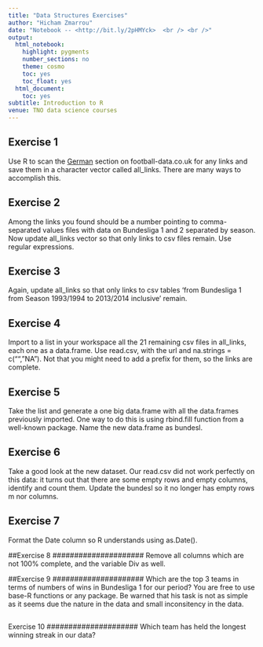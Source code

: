 ```yaml
---
title: "Data Structures Exercises"
author: "Hicham Zmarrou"
date: "Notebook -- <http://bit.ly/2pHMYck>  <br /> <br />"
output:
  html_notebook:
    highlight: pygments
    number_sections: no
    theme: cosmo
    toc: yes
    toc_float: yes
  html_document:
    toc: yes
subtitle: Introduction to R
venue: TNO data science courses
---
```




#####################
## Exercise 1
#####################
Use R to scan the [German](http://www.football-data.co.uk/germanym.php) section on football-data.co.uk for any links and save them in a character vector called all_links. There are many ways to accomplish this.

##################### 
## Exercise 2
#####################
Among the links you found should be a number pointing to comma-separated values files with data on Bundesliga 1 and 2 separated by season. Now update all_links vector so that only links to csv files remain. Use regular expressions.

#####################
## Exercise 3
#####################
Again, update all_links so that only links to csv tables ‘from Bundesliga 1 from Season 1993/1994 to 2013/2014 inclusive’ remain.

#####################
## Exercise 4
#####################
Import to a list in your workspace all the 21 remaining csv files in all_links, each one as a data.frame. Use read.csv, with the url and na.strings = c("", "NA"). Not that you might need to add a prefix for them, so the links are complete.

#####################
## Exercise 5
#####################
Take the list and generate a one big data.frame with all the data.frames previously imported. One way to do this is using rbind.fill function from a well-known package. Name the new data.frame as bundesl.

#####################
## Exercise 6
#####################
Take a good look at the new dataset. Our read.csv did not work perfectly on this data: it turns out that there are some empty rows and empty columns, identify and count them. Update the bundesl so it no longer has empty rows m nor columns.

#####################
## Exercise 7
#####################
Format the Date column so R understands using as.Date().

#####################
##Exercise 8
#####################
Remove all columns which are not 100% complete, and the variable Div as well.

#####################
##Exercise 9
#####################
Which are the top 3 teams in terms of numbers of wins in Bundesliga 1 for our period? You are free to use base-R functions or any package. Be warned that his task is not as simple as it seems due the nature in the data and small inconsitency in the data.

#####################
##
Exercise 10
#####################
Which team has held the longest winning streak in our data?